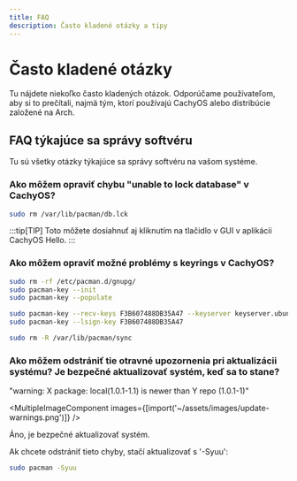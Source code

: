 ```yaml
---
title: FAQ
description: Často kladené otázky a tipy
---
```



# Často kladené otázky

Tu nájdete niekoľko často kladených otázok. Odporúčame používateľom, aby si to prečítali, najmä tým, ktorí používajú CachyOS alebo distribúcie založené na Arch.

## FAQ týkajúce sa správy softvéru

Tu sú všetky otázky týkajúce sa správy softvéru na vašom systéme.

### Ako môžem opraviť chybu "unable to lock database" v CachyOS?

```sh
sudo rm /var/lib/pacman/db.lck
```

:::tip[TIP]
Toto môžete dosiahnuť aj kliknutím na tlačidlo v GUI v aplikácii CachyOS Hello.
:::

### Ako môžem opraviť možné problémy s keyrings v CachyOS?

```sh
sudo rm -rf /etc/pacman.d/gnupg/
sudo pacman-key --init
sudo pacman-key --populate

sudo pacman-key --recv-keys F3B607488DB35A47 --keyserver keyserver.ubuntu.com
sudo pacman-key --lsign-key F3B607488DB35A47

sudo rm -R /var/lib/pacman/sync
```

### Ako môžem odstrániť tie otravné upozornenia pri aktualizácii systému? Je bezpečné aktualizovať systém, keď sa to stane?

"warning: X package: local(1.0.1-1.1) is newer than Y repo (1.0.1-1)"

<MultipleImageComponent
  images={[import('~/assets/images/update-warnings.png')]}
/>

Áno, je bezpečné aktualizovať systém.

Ak chcete odstrániť tieto chyby, stačí aktualizovať s '-Syuu':

```sh
sudo pacman -Syuu
```
